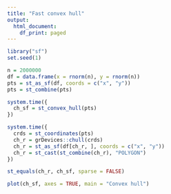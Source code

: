 ```yaml
---
title: "Fast convex hull"
output:
  html_document:
    df_print: paged
---
```


```r
library("sf")
set.seed(1)
```

```r
n = 2000000
df = data.frame(x = rnorm(n), y = rnorm(n))
pts = st_as_sf(df, coords = c("x", "y"))
pts = st_combine(pts)
```

```r
system.time({
  ch_sf = st_convex_hull(pts)
})
```

```r
system.time({
  crds = st_coordinates(pts)
  ch_r = grDevices::chull(crds)
  ch_r = st_as_sf(df[ch_r, ], coords = c("x", "y"))
  ch_r = st_cast(st_combine(ch_r), "POLYGON")
})
```

```r
st_equals(ch_r, ch_sf, sparse = FALSE)
```

```r
plot(ch_sf, axes = TRUE, main = "Convex hull")
```


